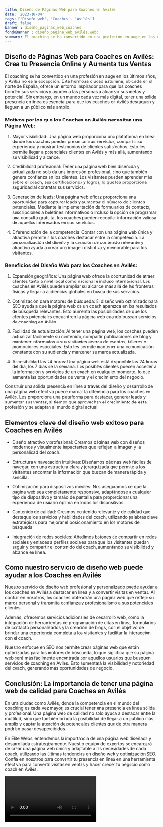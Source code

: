 ```yaml
---
title: Diseño de Páginas Web para Coaches en Avilés
date: '2023-10-04'
tags: ['Diseño web', 'Coaches', 'Avilés']
draft: false
banner : diseño_paginas_web_coaches
fondoBanner : diseño_pagina_web_avilés.webp
summary: El coaching se ha convertido en una profesión en auge en los últimos años, y Avilés no es la excepción. Esta hermosa ciudad asturiana, ubicada en el norte de España, ofrece un entorno inspirador para que los coaches brinden sus servicios y ayuden a las personas a alcanzar sus metas y potencial. Sin embargo, en un mundo cada vez más digital, tener una sólida presencia en línea es esencial para que los coaches en Avilés destaquen y lleguen a un público más amplio.
---
```


## Diseño de Páginas Web para Coaches en Avilés: Crea tu Presencia Online y Aumenta tus Ventas

El coaching se ha convertido en una profesión en auge en los últimos años, y Avilés no es la excepción. Esta hermosa ciudad asturiana, ubicada en el norte de España, ofrece un entorno inspirador para que los coaches brinden sus servicios y ayuden a las personas a alcanzar sus metas y potencial. Sin embargo, en un mundo cada vez más digital, tener una sólida presencia en línea es esencial para que los coaches en Avilés destaquen y lleguen a un público más amplio.

### Motivos por los que los Coaches en Avilés necesitan una Página Web:

1. Mayor visibilidad: Una página web proporciona una plataforma en línea donde los coaches pueden presentar sus servicios, compartir su experiencia y mostrar testimonios de clientes satisfechos. Esto les permite llegar a potenciales clientes en Avilés y más allá, aumentando su visibilidad y alcance.

2. Credibilidad profesional: Tener una página web bien diseñada y actualizada no solo da una impresión profesional, sino que también genera confianza en los clientes. Los visitantes pueden aprender más sobre el coach, sus certificaciones y logros, lo que les proporciona seguridad al contratar sus servicios.

3. Generación de leads: Una página web eficaz proporciona una oportunidad para capturar leads y aumentar el número de clientes potenciales. Mediante la implementación de formularios de contacto, suscripciones a boletines informativos o incluso la opción de programar una consulta gratuita, los coaches pueden recopilar información valiosa de aquellos interesados en sus servicios.

4. Diferenciación de la competencia: Contar con una página web única y atractiva permite a los coaches destacar entre la competencia. La personalización del diseño y la creación de contenido relevante y atractivo ayuda a crear una imagen distintiva y memorable para los visitantes.

### Beneficios del Diseño Web para los Coaches en Avilés:

1. Expansión geográfica: Una página web ofrece la oportunidad de atraer clientes tanto a nivel local como nacional e incluso internacional. Los coaches en Avilés pueden ampliar su alcance más allá de las fronteras físicas y llegar a audiencias globales en busca de sus servicios.

2. Optimización para motores de búsqueda: El diseño web optimizado para SEO ayuda a que la página web de un coach aparezca en los resultados de búsqueda relevantes. Esto aumenta las posibilidades de que los clientes potenciales encuentren la página web cuando buscan servicios de coaching en Avilés.

3. Facilidad de actualización: Al tener una página web, los coaches pueden actualizar fácilmente su contenido, compartir publicaciones de blog y mantener informados a sus visitantes acerca de eventos, talleres o promociones especiales. Esto les permite mantener una comunicación constante con su audiencia y mantener su marca actualizada.

4. Accesibilidad las 24 horas: Una página web está disponible las 24 horas del día, los 7 días de la semana. Los posibles clientes pueden acceder a la información y servicios de un coach en cualquier momento, lo que aumenta las oportunidades de venta y el crecimiento del negocio.

Construir una sólida presencia en línea a través del diseño y desarrollo de una página web efectiva puede marcar la diferencia para los coaches en Avilés. Les proporciona una plataforma para destacar, generar leads y aumentar sus ventas, al tiempo que aprovechan el crecimiento de esta profesión y se adaptan al mundo digital actual.

<GifSeo />

<Cta />

## Elementos clave del diseño web exitoso para Coaches en Avilés

- Diseño atractivo y profesional: Creamos páginas web con diseños modernos y visualmente impactantes que reflejan la imagen y la personalidad del coach.

- Estructura y navegación intuitivas: Diseñamos páginas web fáciles de navegar, con una estructura clara y jerarquizada que permite a los visitantes encontrar la información que buscan de manera rápida y sencilla.

- Optimización para dispositivos móviles: Nos aseguramos de que la página web sea completamente responsive, adaptándose a cualquier tipo de dispositivo y tamaño de pantalla para proporcionar una experiencia de usuario óptima en todos los dispositivos.

- Contenido de calidad: Creamos contenido relevante y de calidad que destaque los servicios y habilidades del coach, utilizando palabras clave estratégicas para mejorar el posicionamiento en los motores de búsqueda.

- Integración de redes sociales: Añadimos botones de compartir en redes sociales y enlaces a perfiles sociales para que los visitantes puedan seguir y compartir el contenido del coach, aumentando su visibilidad y alcance en línea.

## Cómo nuestro servicio de diseño web puede ayudar a los Coaches en Avilés

Nuestro servicio de diseño web profesional y personalizado puede ayudar a los coaches en Avilés a destacar en línea y a convertir visitas en ventas. Al confiar en nosotros, los coaches obtendrán una página web que refleje su marca personal y transmita confianza y profesionalismo a sus potenciales clientes.

Además, ofrecemos servicios adicionales de desarrollo web, como la integración de herramientas de programación de citas en línea, formularios de contacto personalizados y la creación de blogs, con el objetivo de brindar una experiencia completa a los visitantes y facilitar la interacción con el coach.

Nuestro enfoque en SEO nos permite crear páginas web que están optimizadas para los motores de búsqueda, lo que significa que su página web será más fácilmente encontrada por aquellos usuarios que busquen servicios de coaching en Avilés. Esto aumentará la visibilidad y notoriedad del coach, generando más oportunidades de negocio.

## Conclusión: La importancia de tener una página web de calidad para Coaches en Avilés

En una ciudad como Avilés, donde la competencia en el mundo del coaching es cada vez mayor, es crucial tener una presencia en línea sólida y profesional. Una página web de calidad no solo ayuda a destacar entre la multitud, sino que también brinda la posibilidad de llegar a un público más amplio y captar la atención de potenciales clientes que de otra manera podrían pasar desapercibidos.

En Élite Webs, entendemos la importancia de una página web diseñada y desarrollada estratégicamente. Nuestro equipo de expertos se encargará de crear una página web única y adaptable a las necesidades de cada coach, utilizando las últimas tendencias en diseño web y optimización SEO. Confía en nosotros para convertir tu presencia en línea en una herramienta efectiva para convertir visitas en ventas y hacer crecer tu negocio como coach en Avilés.

<Video />

<CtaBot job='Coaches' city='Avilés'/>

<Gmaps query='Avilés+españa+maps' />